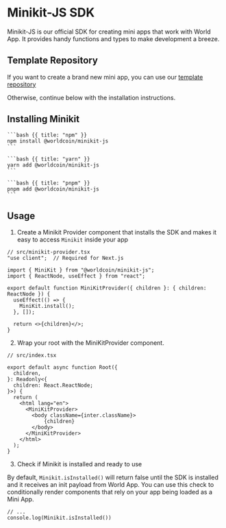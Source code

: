 # Minikit-JS SDK
Minikit-JS is our official SDK for creating mini apps that work with World App. It provides handy functions and types to make development a breeze.

## Template Repository
If you want to create a brand new mini app, you can use our [template repository](https://github.com/new?template_name=minikit-template&template_owner=andy-t-wang)

Otherwise, continue below with the installation instructions.
## Installing Minikit


<CodeGroup title="Install Minikit">

    ```bash {{ title: "npm" }}
    npm install @worldcoin/minikit-js
    ```

    ```bash {{ title: "yarn" }}
    yarn add @worldcoin/minikit-js
    ```

    ```bash {{ title: "pnpm" }}
    pnpm add @worldcoin/minikit-js
    ```

</CodeGroup>

## Usage

1. Create a Minikit Provider component that installs the SDK and makes it easy to access `Minikit` inside your app
```tsx
// src/minikit-provider.tsx
"use client";  // Required for Next.js

import { MiniKit } from "@worldcoin/minikit-js";
import { ReactNode, useEffect } from "react";

export default function MiniKitProvider({ children }: { children: ReactNode }) {
  useEffect(() => {
    MiniKit.install();
  }, []);

  return <>{children}</>;
}
```


2. Wrap your root with the MiniKitProvider component.
```tsx
// src/index.tsx

export default async function Root({
  children,
}: Readonly<{
  children: React.ReactNode;
}>) {
  return (
    <html lang="en">
      <MiniKitProvider>
        <body className={inter.className}>
	        {children}
        </body>
      </MiniKitProvider>
    </html>
  );
}
```

3. Check if Minikit is installed and ready to use

By default, `Minikit.isInstalled()` will return false until the SDK is installed and it receives an init payload from World App. You can use this check to conditionally render components that rely on your app being loaded as a Mini App.
```tsx
// ...
console.log(Minikit.isInstalled())
```